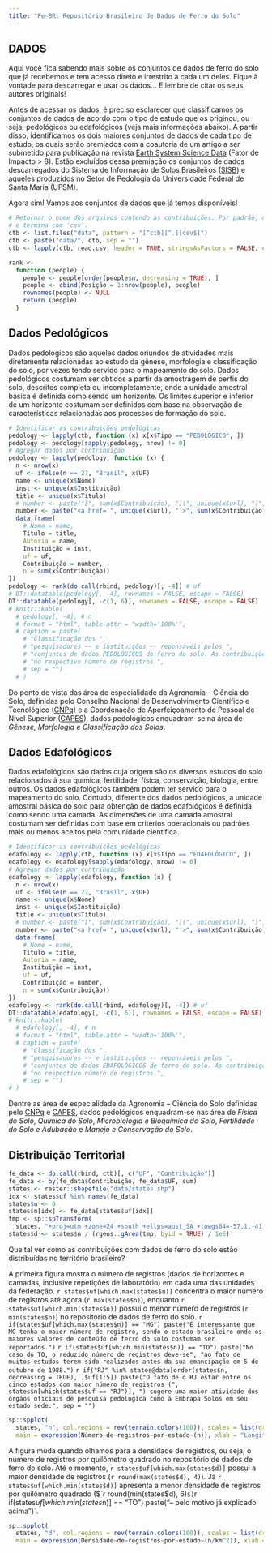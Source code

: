 ```yaml
---
title: "Fe-BR: Repositório Brasileiro de Dados de Ferro do Solo"
---
```


## DADOS

Aqui você fica sabendo mais sobre os conjuntos de dados de ferro do solo que já recebemos e tem acesso direto
e irrestrito à cada um deles. Fique à vontade para descarregar e usar os dados... E lembre de citar os seus 
autores originais!

Antes de acessar os dados, é preciso esclarecer que classificamos os conjuntos de dados de acordo com o tipo 
de estudo que os originou, ou seja, pedológicos ou edafológicos (veja mais informações abaixo). A partir disso,
identificamos os dois maiores conjuntos de dados de cada tipo de estudo, os quais serão premiados com a
coautoria de um artigo a ser submetido para publicação na revista 
[Earth System Science Data](http://earth-system-science-data.net/) (Fator de Impacto > 8). Estão excluídos 
dessa premiação os conjuntos de dados descarregados do Sistema de Informação de Solos Brasileiros 
([SISB](https://www.bdsolos.cnptia.embrapa.br/consulta_publica.html)) e aqueles produzidos no Setor de 
Pedologia da Universidade Federal de Santa Maria (UFSM).

Agora sim! Vamos aos conjuntos de dados que já temos disponíveis!

```r
# Retornar o nome dos arquivos contendo as contribuições. Por padrão, o nome dos arquivos inicia com 'ctb'
# e termina com 'csv'.
ctb <- list.files("data", pattern = "[^ctb][^.][csv$]")
ctb <- paste("data/", ctb, sep = "")
ctb <- lapply(ctb, read.csv, header = TRUE, stringsAsFactors = FALSE, encoding = "UTF-8")
```

```r
rank <- 
  function (people) {
    people <- people[order(people$n, decreasing = TRUE), ]
    people <- cbind(Posição = 1:nrow(people), people)
    rownames(people) <- NULL
    return (people)
  }
```

## Dados Pedológicos

Dados pedológicos são aqueles dados oriundos de atividades mais diretamente relacionadas ao 
estudo da gênese, morfologia e classificação do solo, por vezes tendo servido para o mapeamento do solo. Dados 
pedológicos costumam ser obtidos a partir da amostragem de perfis do solo, descritos completa ou 
incompletamente, onde a unidade amostral básica é definida como sendo um horizonte. Os limites superior e 
inferior de um horizonte costumam ser definidos com base na observação de características relacionadas aos 
processos de formação do solo.

```r
# Identificar as contribuições pedológicas
pedology <- lapply(ctb, function (x) x[x$Tipo == "PEDOLÓGICO", ])
pedology <- pedology[sapply(pedology, nrow) != 0]
# Agregar dados por contribuição
pedology <- lapply(pedology, function (x) {
  n <- nrow(x)
  uf <- ifelse(n == 27, "Brasil", x$UF)
  name <- unique(x$Nome)
  inst <- unique(x$Instituição)
  title <- unique(x$Título)
  # number <- paste("[", sum(x$Contribuição), "](", unique(x$url), ")", sep = "")
  number <- paste("<a href='", unique(x$url), "'>", sum(x$Contribuição), "</a>", sep = "")
  data.frame(
    # Nome = name,
    Título = title,
    Autoria = name,
    Instituição = inst,
    uf = uf, 
    Contribuição = number, 
    n = sum(x$Contribuição))
})
pedology <- rank(do.call(rbind, pedology)[, -4]) # uf
# DT::datatable(pedology[, -4], rownames = FALSE, escape = FALSE)
DT::datatable(pedology[, -c(1, 6)], rownames = FALSE, escape = FALSE)
# knitr::kable(
  # pedology[, -4], # n
  # format = "html", table.attr = "width='100%'",
  # caption = paste(
    # "Classificação dos ",
    # "pesquisadores -- e instituições -- reponsáveis pelos ",
    # "conjuntos de dados PEDOLÓGICOS de ferro do solo. As contribuições podem ser descarregadas clicando ",
    # "no respectivo número de registros.",
    # sep = "")
  # )
```

Do ponto de vista das área de especialidade da Agronomia -- Ciência do Solo, definidas pelo Conselho Nacional 
de Desenvolvimento Científico e Tecnológico 
([CNPq](http://cnpq.br/documents/10157/186158/TabeladeAreasdoConhecimento.pdf)) e a Coordenação de
Aperfeiçoamento de Pessoal de Nível Superior 
([CAPES](http://www.capes.gov.br/avaliacao/instrumentos-de-apoio/tabela-de-areas-do-conhecimento-avaliacao)), 
dados pedológicos enquadram-se na área de *Gênese, Morfologia e Classificação dos Solos*.

## Dados Edafológicos

Dados edafológicos são dados cuja origem são os diversos estudos do solo relacionados à sua
química, fertilidade, física, conservação, biologia, entre outros. Os dados edafológicos também podem ter 
servido para o mapeamento do solo. Contudo, diferente dos dados pedológicos, a unidade amostral básica do solo
para obtenção de dados edafológicos é definida como sendo uma camada. As dimensões de uma camada 
amostral costumam ser definidas com base em critérios operacionais ou padrões mais ou menos aceitos pela 
comunidade científica.

```r
# Identificar as contribuições pedológicas
edafology <- lapply(ctb, function (x) x[x$Tipo == "EDAFOLÓGICO", ])
edafology <- edafology[sapply(edafology, nrow) != 0]
# Agregar dados por contribuição
edafology <- lapply(edafology, function (x) {
  n <- nrow(x)
  uf <- ifelse(n == 27, "Brasil", x$UF)
  name <- unique(x$Nome)
  inst <- unique(x$Instituição)
  title <- unique(x$Título)
  # number <- paste("[", sum(x$Contribuição), "](", unique(x$url), ")", sep = "")
  number <- paste("<a href='", unique(x$url), "'>", sum(x$Contribuição), "</a>", sep = "")
  data.frame(
    # Nome = name,
    Título = title,
    Autoria = name,
    Instituição = inst,
    uf = uf, 
    Contribuição = number, 
    n = sum(x$Contribuição))
})
edafology <- rank(do.call(rbind, edafology)[, -4]) # uf
DT::datatable(edafology[, -c(1, 6)], rownames = FALSE, escape = FALSE)
# knitr::kable(
  # edafology[, -4], # n
  # format = "html", table.attr = "width='100%'",
  # caption = paste(
    # "Classificação dos ",
    # "pesquisadores -- e instituições -- reponsáveis pelos ",
    # "conjuntos de dados EDAFOLÓGICOS de ferro do solo. As contribuições podem ser descarregadas clicando ",
    # "no respectivo número de registros.",
    # sep = "")
# )
```

Dentre as área de especialidade da Agronomia -- Ciência do Solo definidas pelo 
[CNPq](http://cnpq.br/documents/10157/186158/TabeladeAreasdoConhecimento.pdf) e 
[CAPES](http://www.capes.gov.br/avaliacao/instrumentos-de-apoio/tabela-de-areas-do-conhecimento-avaliacao), 
dados pedológicos enquadram-se nas área de *Física do Solo*, *Química do Solo*, 
*Microbiologia e Bioquímica do Solo*, *Fertilidade do Solo e Adubação* e *Manejo e Conservação do Solo*.

## Distribuição Territorial

```r
fe_data <- do.call(rbind, ctb)[, c("UF", "Contribuição")]
fe_data <- by(fe_data$Contribuição, fe_data$UF, sum)
states <- raster::shapefile("data/states.shp")
idx <- states$uf %in% names(fe_data)
states$n <- 0
states$n[idx] <- fe_data[states$uf[idx]]
tmp <- sp::spTransform(
  states, "+proj=utm +zone=24 +south +ellps=aust_SA +towgs84=-57,1,-41,0,0,0,0 +units=m +no_defs")
states$d <- states$n / (rgeos::gArea(tmp, byid = TRUE) / 1e6)
```

Que tal ver como as contribuições com dados de ferro do solo estão distribuídas no território brasileiro?

A primeira figura mostra o número de registros (dados de horizontes e camadas, inclusive repetições de 
laboratório) em cada uma das unidades da federação. `r states$uf[which.max(states$n)]` concentra o maior 
número de registros até agora (`r max(states$n)`), enquanto `r states$uf[which.min(states$n)]` possui o menor 
número de registros (`r min(states$n)`) no repositório de dados de ferro do solo.
`r if(states$uf[which.max(states$n)] == "MG") paste("É interessante que MG tenha o maior número de registro, sendo o estado brasileiro onde os maiores valores de conteúdo de ferro do solo costumam ser reportados.")`
`r if(states$uf[which.min(states$n)] == "TO") paste("No caso do TO, o reduzido número de registros deve-se", "ao fato de muitos estudos terem sido realizados antes da sua emancipação em 5 de outubro de 1988.")`
`r if("RJ" %in% states@data[order(states$n, decreasing = TRUE), ]$uf[1:5]) paste("O fato de o RJ estar entre os cinco estados com maior número de registros (", states$n[which(states$uf == "RJ")], ") sugere uma maior atividade dos órgãos oficiais de pesquisa pedológica como a Embrapa Solos em seu estado sede.", sep = "")`

```r
sp::spplot(
  states, "n", col.regions = rev(terrain.colors(100)), scales = list(draw = TRUE), 
  main = expression(Número~de~registros~por~estado~(n)), xlab = "Longitude", ylab = "Latitude")
```

A figura muda quando olhamos para a densidade de registros, ou seja, o número de registros por quilômetro
quadrado no repositório de dados de ferro do solo. Até o momento, `r states$uf[which.max(states$d)]` possui a 
maior densidade de registros (`r round(max(states$d), 4)`). Já `r states$uf[which.min(states$d)]` apresenta a 
menor densidade de registros por quilômetro quadrado ($`r round(min(states$d), 6)`$)
`r if(states$uf[which.min(states$n)] == "TO") paste("-- pelo motivo já explicado acima")`.


```r
sp::spplot(
  states, "d", col.regions = rev(terrain.colors(100)), scales = list(draw = TRUE),
  main = expression(Densidade~de~registros~por~estado~(n/km^2)), xlab = "Longitude", ylab = "Latitude")
```
